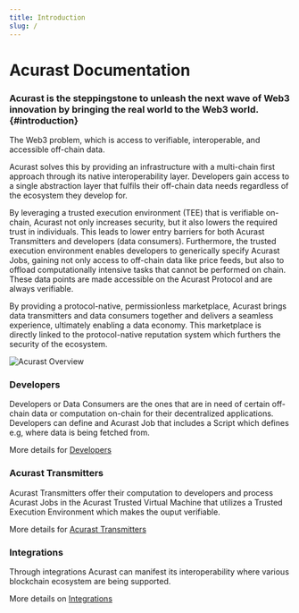 ```yaml
---
title: Introduction
slug: /
---
```


# Acurast Documentation

### Acurast is the steppingstone to unleash the next wave of Web3 innovation by bringing the real world to the Web3 world. {#introduction}

The Web3 problem, which is access to verifiable, interoperable, and accessible off-chain data.

Acurast solves this by providing an infrastructure with a multi-chain first approach through its native interoperability layer. Developers gain access to a single abstraction layer that fulfils their off-chain data needs regardless of the ecosystem they develop for.

By leveraging a trusted execution environment (TEE) that is verifiable on-chain, Acurast not only increases security, but it also lowers the required trust in individuals. This leads to lower entry barriers for both Acurast Transmitters and developers (data consumers).
Furthermore, the trusted execution environment enables developers to generically specify Acurast Jobs, gaining not only access to off-chain data like price feeds, but also to offload computationally intensive tasks that cannot be performed on chain. These data points are made accessible on the Acurast Protocol and are always verifiable.

By providing a protocol-native, permissionless marketplace, Acurast brings data transmitters and data consumers together and delivers a seamless experience, ultimately enabling a data economy. This marketplace is directly linked to the protocol-native reputation system which furthers the security of the ecosystem.

<div class="padding-vert--md"></div>

![Acurast Overview](/img/acurast-overview.png)

<div class="padding-vert--lg"></div>

### Developers

Developers or Data Consumers are the ones that are in need of certain off-chain data or computation on-chain for their decentralized applications. Developers can define and Acurast Job that includes a Script which defines e.g, where data is being fetched from.

More details for [Developers](/developers/)

### Acurast Transmitters

Acurast Transmitters offer their computation to developers and process Acurast Jobs in the Acurast Trusted Virtual Machine that utilizes a Trusted Execution Environment which makes the ouput verifiable.

More details for [Acurast Transmitters](/acurast-transmitters/)

### Integrations

Through integrations Acurast can manifest its interoperability where various blockchain ecosystem are being supported.

More details on [Integrations](/integrations/substrate)
